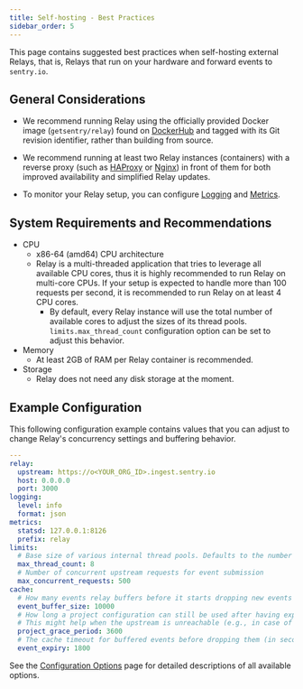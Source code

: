 ```yaml
---
title: Self-hosting - Best Practices
sidebar_order: 5
---
```


This page contains suggested best practices when self-hosting external Relays, that is, Relays that run on your hardware and forward events to `sentry.io`.

## General Considerations

* We recommend running Relay using the officially provided Docker image (`getsentry/relay`) found on [DockerHub] and tagged with its Git revision identifier, rather than building from source.

* We recommend running at least two Relay instances (containers) with a reverse proxy (such as [HAProxy] or [Nginx]) in front of them for both improved availability and simplified Relay updates.

* To monitor your Relay setup, you can configure [Logging] and [Metrics].

## System Requirements and Recommendations

- CPU
    - x86-64 (amd64) CPU architecture
    - Relay is a multi-threaded application that tries to leverage all available CPU cores, thus it is highly recommended to run Relay on multi-core CPUs. If your setup is expected to handle more than 100 requests per second, it is recommended to run Relay on at least 4 CPU cores.
        - By default, every Relay instance will use the total number of available cores to adjust the sizes of its thread pools. `limits.max_thread_count` configuration option can be set to adjust this behavior.
- Memory
    - At least 2GB of RAM per Relay container is recommended.
- Storage
    - Relay does not need any disk storage at the moment.

## Example Configuration

This following configuration example contains values that you can adjust to change Relay's concurrency settings and buffering behavior.

```yaml
---
relay:
  upstream: https://o<YOUR_ORG_ID>.ingest.sentry.io
  host: 0.0.0.0
  port: 3000
logging:
  level: info
  format: json
metrics:
  statsd: 127.0.0.1:8126
  prefix: relay
limits:
  # Base size of various internal thread pools. Defaults to the number of logical CPU cores
  max_thread_count: 8
  # Number of concurrent upstream requests for event submission
  max_concurrent_requests: 500
cache:
  # How many events relay buffers before it starts dropping new events
  event_buffer_size: 10000
  # How long a project configuration can still be used after having expired (in seconds).
  # This might help when the upstream is unreachable (e.g., in case of network issues).
  project_grace_period: 3600
  # The cache timeout for buffered events before dropping them (in seconds)
  event_expiry: 1800
```

See the [Configuration Options] page for detailed descriptions of all available options.

[metrics]: /product/relay/metrics/
[logging]: /product/relay/#logging-and-healthcheck
[dockerhub]: https://hub.docker.com/r/getsentry/relay/
[haproxy]: https://www.haproxy.org/
[nginx]: https://nginx.org
[configuration options]: /product/relay/options/
